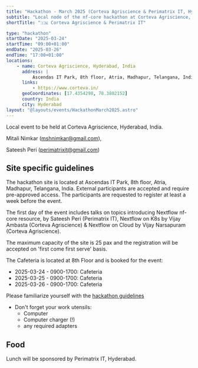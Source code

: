 ```yaml
---
title: "Hackathon - March 2025 (Corteva Agriscience & Perimatrix IT, Hyderabad)"
subtitle: "Local node of the nf-core hackathon at Corteva Agriscience, Hyderabad, India"
shortTitle: "🇮🇳 Corteva Agriscience & Perimatrix IT"

type: "hackathon"
startDate: "2025-03-24"
startTime: "09:00+01:00"
endDate: "2025-03-26"
endTime: "17:00+01:00"
locations:
    - name: Corteva Agriscience, Hyderabad, India
      address: |
          Ascendas IT Park, 8th floor, Atria, Madhapur, Telangana, India
      links:
          - https://www.corteva.in/
      geoCoordinates: [17.4354298, 78.3802152]
      country: India
      city: Hyderabad
layout: "@layouts/events/HackathonMarch2025.astro"
---
```


Local event to be held at Corteva Agriscience, Hyderabad, India.

Mitali Nimkar ([mshnimkar@gmail.com](mailto:mshnimkar@gmail.com)),

Sateesh Peri ([perimatrixit@gmail.com](mailto:perimatrixit@gmail.com))

## Site specific guidelines

The hackathon site is located at Ascendas IT Park, 8th floor, Atria, Madhapur, Telangana, India.
External participants are accepted and require pre-approved access.
The participants are requested to register at least a week before the event.

The first day of the event includes talks on topics introducing Nextflow nf-core resource, by Sateesh Peri (Perimatrix IT),
Nextflow on K8s by Vijay Ambasta (Corteva Agriscience) & Nextflow on Cloud by Vijay Narsapuram (Corteva Agriscience).

The maximum capacity of the site is 25 pax and the registration will be accepted on 'first come first serve' basis.

The Cafeteria is located at 8th Floor and is booked for the event:

-   2025-03-24 - 0900-1700: Cafeteria
-   2025-03-25 - 0900-1700: Cafeteria
-   2025-03-26 - 0900-1700: Cafeteria

Please familiarize yourself with the [hackathon guidelines](https://nf-co.re/events/2025/hackathon-march-2025#in-person-local-sites)

-   Don't forget your work utensils:
    -   Computer
    -   Computer charger (!)
    -   any required adapters

## Food

Lunch will be sponsored by Perimatrix IT, Hyderabad.
